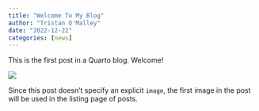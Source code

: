 ```yaml
---
title: "Welcome To My Blog"
author: "Tristan O'Malley"
date: "2022-12-22"
categories: [news]
---
```


This is the first post in a Quarto blog. Welcome!

![](thumbnail.jpg)

Since this post doesn't specify an explicit `image`, the first image in the post will be used in the listing page of posts.
